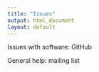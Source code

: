 ```yaml
---
title: "Issues"
output: html_document
layout: default
---
```


Issues with software: GitHub

General help: mailing list
